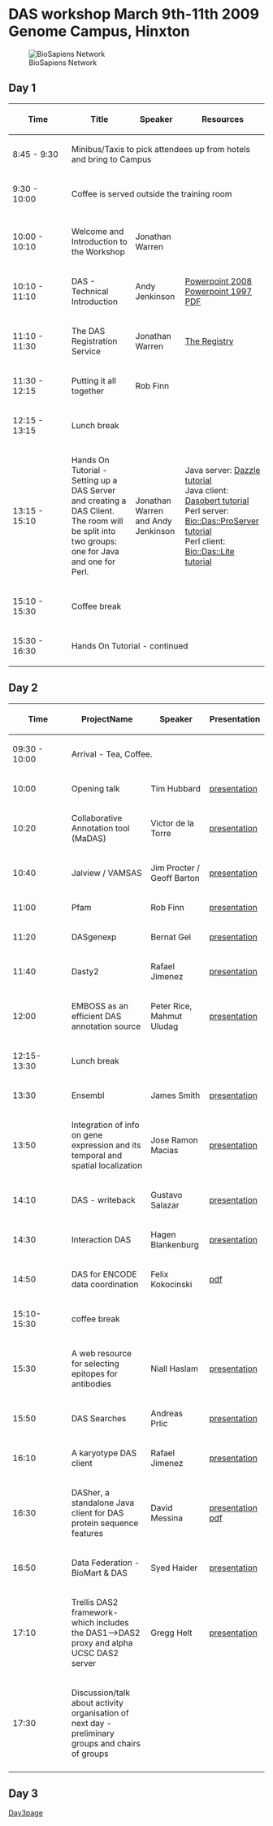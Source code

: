 =DAS workshop March 9th-11th 2009 Genome Campus, Hinxton=
[[Image:Biosapiens_final.gif|frame|BioSapiens Network]]

==Day 1==


{| class="wikitable" border="1"
|- style="background:silver"
! width="100px"|Time
! Title
! Speaker
! Resources
|-
| 8:45 - 9:30
| colspan="3" | Minibus/Taxis to pick attendees up from hotels and bring to Campus
|- style="background:#ffdead;"
| 9:30 - 10:00 
| colspan="3" | Coffee is served outside the training room 
|- style="background:#ffdead;"
|-
| 10:00 - 10:10
| Welcome and Introduction to the Workshop
| Jonathan Warren
|
|-
| 10:10 - 11:10
| DAS - Technical Introduction 
| Andy Jenkinson
| [http://www.ebi.ac.uk/~aj/das_workshop_2009/DAS-Technical-Introduction.pptx Powerpoint 2008]<br/>
[http://www.ebi.ac.uk/~aj/das_workshop_2009/DAS-Technical-Introduction.ppt Powerpoint 1997]<br/>
[http://www.ebi.ac.uk/~aj/das_workshop_2009/DAS-technical-Introduction.pdf PDF] 
|-
| 11:10 - 11:30
| The DAS Registration Service
| Jonathan Warren
| [http://www.biodas.org/wiki/DASworkshop200802:intro_tutorial#Finding_DAS_sources_.E2.80.93_the_DAS_Registry_Service_at_the_Sanger_Institute The Registry]
|-
| 11:30 - 12:15
| Putting it all together
| Rob Finn
| 
|- style="background:#ffdead;"
| 12:15 - 13:15 
| colspan="3" | Lunch break
|-
| 13:15 - 15:10
| Hands On Tutorial - Setting up a DAS Server and creating a DAS Client. The room will be split into two groups: one for Java and one for Perl.
| Jonathan Warren and Andy Jenkinson
| Java server: [http://www.dasregistry.org/DazzleTutorial.jsp Dazzle tutorial]<br/>
Java client: [http://www.dasregistry.org/DasobertTutorial.jsp Dasobert tutorial]<br/>
Perl server: [http://www.ebi.ac.uk/~aj/das_workshop_2009/proserver_tutorial.html Bio::Das::ProServer tutorial]<br/>
Perl client: [http://www.ebi.ac.uk/~aj/das_workshop_2009/daslite_tutorial.html Bio::Das::Lite tutorial]<br/>
|- style="background:#ffdead;"
| 15:10 - 15:30
| colspan="3"|Coffee break 
|-
| 15:30 - 16:30 
| colspan="3" | Hands On Tutorial - continued
|}

==Day 2==

{| class="wikitable" border="1"
|- style="background:silver"
! width="100px"|Time
! ProjectName
! Speaker
! Presentation
|- style="background:#ffdead;"
| 09:30 - 10:00
| colspan="3" | Arrival - Tea, Coffee.
|- 
|10:00
|Opening talk 
|Tim Hubbard
|[http://www.sanger.ac.uk/Software/analysis/das/presentations/200903DASworkshop.ppt presentation]
|-
|10:20
|Collaborative Annotation tool (MaDAS)
|Victor de la Torre
|[http://www.sanger.ac.uk/Software/analysis/das/presentations/MaDAS_victor_de_la_torre.pptx presentation]
|-
|10:40
|Jalview / VAMSAS
|Jim Procter / Geoff Barton
|[http://www.sanger.ac.uk/Software/analysis/das/presentations/Jalview_2009_DAS.pdf presentation]
|-
|11:00
|Pfam
|Rob Finn
|[http://www.sanger.ac.uk/Software/analysis/das/presentations/2009-das-talk-smith.ppt presentation]
|-
|11:20
|DASgenexp
|Bernat Gel
|[http://www.sanger.ac.uk/Software/analysis/das/presentations/DASGenExp3.ppt presentation]
|-
|11:40
|Dasty2
|Rafael Jimenez
|[http://www.sanger.ac.uk/Software/analysis/das/presentations/rjimenez_dasworkshop2009_dasty2.ppt presentation]
|-
|12:00
|EMBOSS as an efficient DAS annotation source
|Peter Rice, Mahmut Uludag
|[http://www.sanger.ac.uk/Software/analysis/das/presentations/DAS-Rice-Uludag.ppt presentation]
|- style="background:#ffdead;"
|12:15-13:30
| colspan="3" | Lunch break
|-
|13:30
|Ensembl
|James Smith
|[http://www.sanger.ac.uk/Software/analysis/das/presentations/2009-das-talk-smith.ppt presentation]
|-
|13:50
|Integration of info on gene expression and its temporal and spatial localization
|Jose Ramon Macias
|[http://www.sanger.ac.uk/Software/analysis/das/presentations/20090310_DAS_Workshop_DASxVO.ppt presentation]
|-
|14:10
|DAS - writeback
|Gustavo Salazar
|[http://www.sanger.ac.uk/Software/analysis/das/presentations/DAS_searches_20090310.pdf presentation]
|-
|14:30
|Interaction DAS
|Hagen Blankenburg
|[http://www.sanger.ac.uk/Software/analysis/das/presentations/20090310_Blankenburg_DASMI.ppt presentation]
|-
|14:50
|DAS for ENCODE data coordination
|Felix Kokocinski
|[http://www.sanger.ac.uk/~fsk/DAS_workshop09.pdf pdf]
|- style="background:#ffdead;"
|15:10-15:30
| colspan="3" | coffee break
|-
|15:30
|A web resource for selecting epitopes for antibodies
|Niall Haslam
|[http://www.sanger.ac.uk/Software/analysis/das/presentations/NiallHaslamDAS2009.pdf presentation]
|-
|15:50
|DAS Searches
|Andreas Prlic
|[http://www.sanger.ac.uk/Software/analysis/das/presentations/DAS_searches_20090310.pdf presentation]
|-
|16:10
|A karyotype DAS client
|Rafael Jimenez
|[http://www.sanger.ac.uk/Software/analysis/das/presentations/rjimenez_dasworkshop2009_KDC.ppt presentation]
|-
|16:30
|DASher, a standalone Java client for DAS protein sequence features
|David Messina
|[http://www.sanger.ac.uk/Software/analysis/das/presentations/Messina_DASconf09.keynote.zip presentation] [http://www.sanger.ac.uk/Software/analysis/das/presentations/Messina_DASconf09.pdf pdf]
|-
|16:50
|Data Federation - BioMart & DAS
|Syed Haider
|[http://www.sanger.ac.uk/Software/analysis/das/presentations/BioMart_DAS_2009.ppt presentation]
|-
|17:10
|Trellis DAS2 framework- which includes the DAS1-->DAS2 proxy and alpha UCSC DAS2 server
|Gregg Helt
|[http://www.sanger.ac.uk/Software/analysis/das/presentations/ presentation]
|-
|17:30
|Discussion/talk about activity organisation of next day - preliminary groups and chairs of groups
|
|
|-
|}

==Day 3==
[http://www.biodas.org/wiki/DASworkshop200903Day3 Day3page]